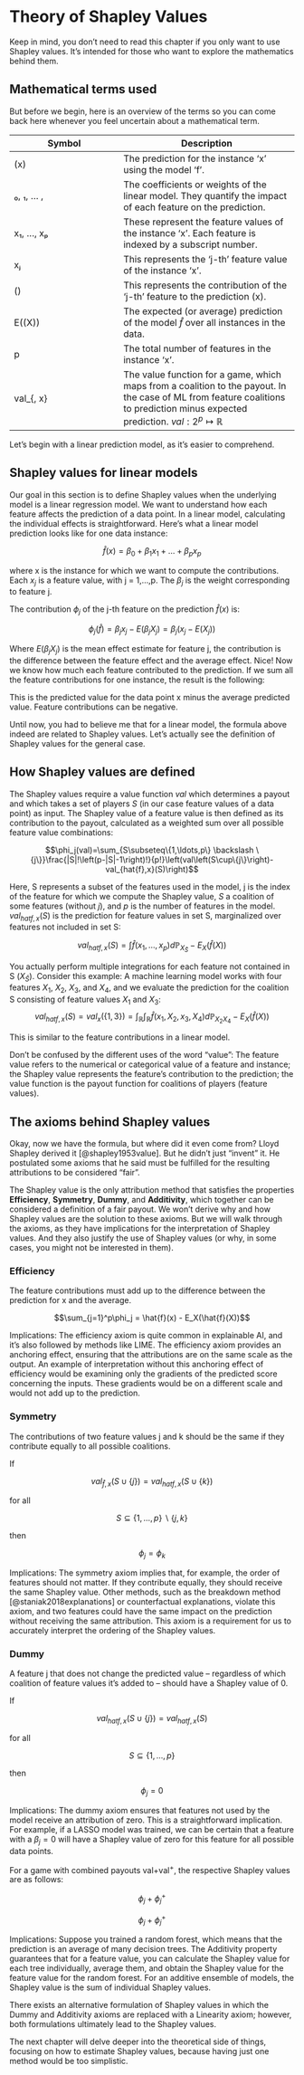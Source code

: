 # Theory of Shapley Values

Keep in mind, you don't need to read this chapter if you only want to use Shapley values.
It's intended for those who want to explore the mathematics behind them.

## Mathematical terms used

But before we begin, here is an overview of the terms so you can come back here whenever you feel uncertain about a mathematical term.

| Symbol | Description |
|--------|-------------|
| \hat{f}(x) | The prediction for the instance 'x' using the model 'f'. |
| \beta₀, \beta₁, ... , \betaₚ | The coefficients or weights of the linear model. They quantify the impact of each feature on the prediction.|
| x₁, ..., xₚ | These represent the feature values of the instance 'x'. Each feature is indexed by a subscript number.|
| xⱼ | This represents the 'j-th' feature value of the instance 'x'.|
| \phiⱼ(\hat{f}) | This represents the contribution of the 'j-th' feature to the prediction \hat{f}(x).|
| E(\hat{f}(X)) | The expected (or average) prediction of the model $\hat{f}$ over all instances in the data.|
| p | The total number of features in the instance 'x'.|
| val_{\hat{f}, x} | The value function for a game, which maps from a coalition to the payout. In the case of ML from feature coalitions to prediction minus expected prediction. $val: 2^p \mapsto \mathbb{R}$|

Let's begin with a linear prediction model, as it's easier to comprehend.

## Shapley values for linear models

Our goal in this section is to define Shapley values when the underlying model is a linear regression model.
We want to understand how each feature affects the prediction of a data point.
In a linear model, calculating the individual effects is straightforward.
Here's what a linear model prediction looks like for one data instance:

$$\hat{f}(x)=\beta_0+\beta_{1}x_{1}+\ldots+\beta_{p}x_{p}$$

where x is the instance for which we want to compute the contributions.
Each $x_j$ is a feature value, with j = 1,...,p.
The $\beta_j$ is the weight corresponding to feature j.

The contribution $\phi_j$ of the j-th feature on the prediction $\hat{f}(x)$ is:

$$\phi_j(\hat{f})=\beta_{j}x_j-E(\beta_{j}X_{j})=\beta_{j}(x_j - E(X_{j}))$$

Where $E(\beta_jX_{j})$ is the mean effect estimate for feature j, the contribution is the difference between the feature effect and the average effect.
Nice!
Now we know how much each feature contributed to the prediction.
If we sum all the feature contributions for one instance, the result is the following:

\begin{align*}\sum_{j=1}^{p}\phi_j(\hat{f})=&\sum_{j=1}^p(\beta_{j}x_j-E(\beta_{j}X_{j}))\\=&(\beta_0+\sum_{j=1}^p\beta_{j}x_j)-(\beta_0+\sum_{j=1}^{p}E(\beta_{j}X_{j}))\\=&\hat{f}(x)-E(\hat{f}(X))\end{align*}

This is the predicted value for the data point x minus the average predicted value.
Feature contributions can be negative.

Until now, you had to believe me that for a linear model, the formula above indeed are related to Shapley values.
Let's actually see the definition of Shapley values for the general case.

## How Shapley values are defined

The Shapley values require a value function $val$ which determines a payout and which takes a set of players $S$ (in our case feature values of a data point) as input.
The Shapley value of a feature value is then defined as its contribution to the payout, calculated as a weighted sum over all possible feature value combinations:

$$\phi_j(val)=\sum_{S\subseteq\{1,\ldots,p\} \backslash \{j\}}\frac{|S|!\left(p-|S|-1\right)!}{p!}\left(val\left(S\cup\{j\}\right)-val_{hat{f},x}(S)\right)$$

Here, S represents a subset of the features used in the model, j is the index of the feature for which we compute the Shapley value, $S$ a coalition of some features (without $j$), and $p$ is the number of features in the model.
$val_{hat{f},x}(S)$ is the prediction for feature values in set S, marginalized over features not included in set S:

$$val_{hat{f},x}(S)=\int\hat{f}(x_{1},\ldots,x_{p})d\mathbb{P}_{X_{\bar{S}}}-E_X(\hat{f}(X))$$

You actually perform multiple integrations for each feature not contained in S ($X_{\bar{S}}$).
Consider this example:
A machine learning model works with four features $X_1$, $X_2$, $X_3$, and $X_4$, and we evaluate the prediction for the coalition S consisting of feature values $X_1$ and $X_3$:
$$val_{hat{f},x}(S) = val_{x}(\{1, 3\}) = \int_{\mathbb{R}}\int_{\mathbb{R}}\hat{f}(x_{1}, X_{2}, x_{3}, X_{4})d\mathbb{P}_{X_2X_4} - E_X(\hat{f}(X))$$

This is similar to the feature contributions in a linear model.

:::{.callout-note}

Don't be confused by the different uses of the word "value":
The feature value refers to the numerical or categorical value of a feature and instance;
the Shapley value represents the feature's contribution to the prediction;
the value function is the payout function for coalitions of players (feature values).

:::

## The axioms behind Shapley values

Okay, now we have the formula, but where did it even come from?
Lloyd Shapley derived it [@shapley1953value].
But he didn't just "invent" it.
He postulated some axioms that he said must be fulfilled for the resulting attributions to be considered "fair".

The Shapley value is the only attribution method that satisfies the properties **Efficiency**, **Symmetry**, **Dummy**, and **Additivity**, which together can be considered a definition of a fair payout.
We won't derive why and how Shapley values are the solution to these axioms.
But we will walk through the axioms, as they have implications for the interpretation of Shapley values.
And they also justify the use of Shapley values (or why, in some cases, you might not be interested in them).

### Efficiency

The feature contributions must add up to the difference between the prediction for x and the average.

$$\sum_{j=1}^p\phi_j = \hat{f}(x) - E_X(\hat{f}(X))$$

Implications: 
The efficiency axiom is quite common in explainable AI, and it's also followed by methods like LIME. 
The efficiency axiom provides an anchoring effect, ensuring that the attributions are on the same scale as the output. 
An example of interpretation without this anchoring effect of efficiency would be examining only the gradients of the predicted score concerning the inputs. 
These gradients would be on a different scale and would not add up to the prediction.

### Symmetry

The contributions of two feature values j and k should be the same if they contribute equally to all possible coalitions.

If

$$val_{\hat{f},x}(S \cup \{j\}) = val_{hat{f},x}(S \cup \{k\})$$

for all

$$S \subseteq \{1, \ldots, p\} \backslash \{j, k\}$$

then

$$\phi_j = \phi_{k}$$

Implications: 
The symmetry axiom implies that, for example, the order of features should not matter.
If they contribute equally, they should receive the same Shapley value.
Other methods, such as the breakdown method [@staniak2018explanations] or counterfactual explanations, violate this axiom, and two features could have the same impact on the prediction without receiving the same attribution.
This axiom is a requirement for us to accurately interpret the ordering of the Shapley values.

### Dummy

A feature j that does not change the predicted value – regardless of which coalition of feature values it's added to – should have a Shapley value of 0.

If

$$val_{hat{f},x}(S \cup \{j\}) = val_{hat{f},x}(S)$$

for all

$$S \subseteq \{1, \ldots, p\}$$

then

$$\phi_j = 0$$

Implications: 
The dummy axiom ensures that features not used by the model receive an attribution of zero. 
This is a straightforward implication.
For example, if a LASSO model was trained, we can be certain that a feature with a $\beta_j = 0$ will have a Shapley value of zero for this feature for all possible data points.

For a game with combined payouts val+val^+^, the respective Shapley values are as follows:

$$\phi_j+\phi_j^{+}$$

$$\phi_j + \phi_j^+$$

Implications:
Suppose you trained a random forest, which means that the prediction is an average of many decision trees. 
The Additivity property guarantees that for a feature value, you can calculate the Shapley value for each tree individually, average them, and obtain the Shapley value for the feature value for the random forest. 
For an additive ensemble of models, the Shapley value is the sum of individual Shapley values.

::: {.callout-note}

There exists an alternative formulation of Shapley values in which the Dummy and Additivity axioms are replaced with a Linearity axiom; however, both formulations ultimately lead to the Shapley values.

:::


The next chapter will delve deeper into the theoretical side of things, focusing on how to estimate Shapley values, because having just one method would be too simplistic.

